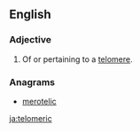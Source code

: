 ==English==

===Adjective===
{{en-adj}}

# Of or pertaining to a [[telomere]].

===Anagrams===
* [[merotelic#English|merotelic]]

[[ja:telomeric]]